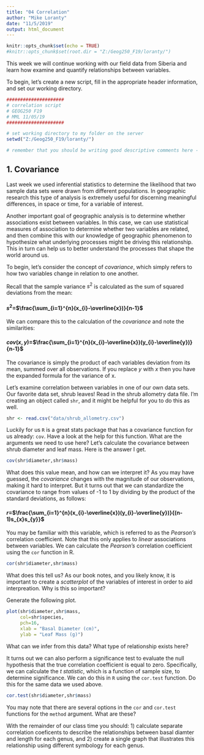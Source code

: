 ```yaml
---
title: "04 Correlation"
author: "Mike Loranty"
date: "11/5/2019"
output: html_document
---
```




```r
knitr::opts_chunk$set(echo = TRUE)
#knitr::opts_chunk$set(root.dir = "Z:/Geog250_F19/loranty/")
```

This week we will continue working with our field data from Siberia and learn how examine and quantify relationships between variables.

To begin, let's create a new script, fill in the appropriate header information, and set our working directory.
```r
#####################
# correlation script
# GEOG250 F19
# MML 11/05/19
#####################

# set working directory to my folder on the server
setwd("Z:/Geog250_F19/loranty/")

# remember that you should be writing good descriptive comments here - these are your notes!

```

## 1. Covariance

Last week we used inferential statistics to determine the likelihood that two sample data sets were drawn from different populations. In geographic research this type of analysis is extremely useful for discerning meaningful differences, in space or time, for a variable of interest. 

Another important goal of geographic analysis is to determine whether associations exist between variables. In this case, we can use statistical measures of association to determine whether two variables are related, and then combine this with our knowledge of geographic phenomenon to hypothesize what underlying processes might be driving this relationship. This in turn can help us to better understand the processes that shape the world around us. 

To begin, let's consider the concept of *covariance*, which simply refers to how two variables change in relation to one another. 

Recall that the sample variance $s^{2}$ is calculated as the sum of squared deviations from the mean: 


####   $s^{2}$=$\frac{\sum_{i=1}^{n}(x_{i}-\overline{x})}{n-1}$


We can compare this to the calculation of the *covariance* and note the similarities: 

####   $cov(x,y)$=$\frac{\sum_{i=1}^{n}(x_{i}-\overline{x})(y_{i}-\overline{y})}{n-1}$

The covariance is simply the product of each variables deviation from its mean, summed over all observations. If you replace *y* with *x* then you have the expanded formula for the variance of x. 

Let's examine correlation between variables in one of our own data sets. Our favorite data set, shrub leaves! Read in the shrub allometry data file. I'm creating an object called `shr`, and it might be helpful for you to do this as well. 

```r
shr <- read.csv("data/shrub_allometry.csv")
```

Luckily for us `R` is a great stats package that has a covariance function for us already: `cov`. Have a look at the help for this function. What are the arguments we need to use here? Let's calculate the covariance between shrub diameter and leaf mass. Here is the answer I get. 

```r
cov(shr$diameter,shr$mass)
```

What does this value mean, and how can we interpret it? As you may have guessed, the *covariance* changes with the magnitude of our observations, making it hard to interpret. But it turns out that we can standardize the covariance to range from values of -1 to 1 by dividing by the product of the standard deviations, as follows: 


####   $r$=$\frac{\sum_{i=1}^{n}(x_{i}-\overline{x})(y_{i}-\overline{y})}{(n-1)s_{x}s_{y}}$

You may be familiar with this variable, which is referred to as the *Pearson's* correlation coefficient. Note that this only applies to *linear* associations between variables. We can calculate the *Pearson's* correlation coefficient using the `cor` function in R. 

```r
cor(shr$diameter,shr$mass)
```

What does this tell us? As our book notes, and you likely know, it is important to create a *scatterplot* of the variables of interest in order to aid interpreation. Why is this so important? 

Generate the following plot. 

```r
plot(shr$diameter,shr$mass,
     col=shr$species,
     pch=16,
     xlab = "Basal Diameter (cm)",
     ylab = "Leaf Mass (g)")

```

What can we infer from this data? What type of relationship exists here? 


It turns out we can also perform a significance test to evaluate the null hypothesis that the true correlation coefficient is equal to zero. Specifically, we can calculate the *t statistic*, which is a function of sample size, to determine significance. We can do this in `R` using the `cor.test` function. Do this for the same data we used above. 

```r
cor.test(shr$diameter,shr$mass)
```


You may note that there are several options in the `cor` and `cor.test` functions for the `method` argument. What are these? 

With the remainder of our class time you should: 1) calculate separate correlation coeficents to describe the relationships between basal diamter and length for each genus, and 2) create a single graph that illustrates this relationship using different symbology for each genus. 

